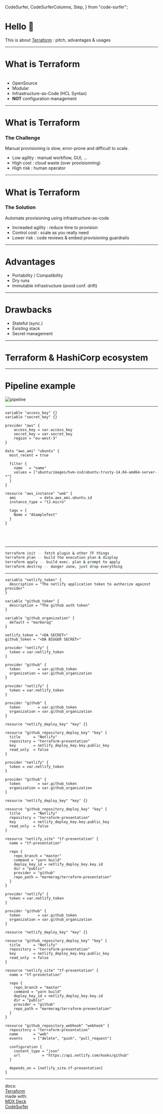   CodeSurfer,
  CodeSurferColumns,
  Step,
} from "code-surfer";



# Hello 👋

This is about [Terraform](https://www.hashicorp.com/products/terraform) : pitch, advantages & usages

---

# What is Terraform

- OpenSource <svg height="32" class="octicon octicon-mark-github text-white" viewBox="0 0 16 16" version="1.1" width="32" aria-hidden="true"><path fill="#fff" fill-rule="evenodd" d="M8 0C3.58 0 0 3.58 0 8c0 3.54 2.29 6.53 5.47 7.59.4.07.55-.17.55-.38 0-.19-.01-.82-.01-1.49-2.01.37-2.53-.49-2.69-.94-.09-.23-.48-.94-.82-1.13-.28-.15-.68-.52-.01-.53.63-.01 1.08.58 1.23.82.72 1.21 1.87.87 2.33.66.07-.52.28-.87.51-1.07-1.78-.2-3.64-.89-3.64-3.95 0-.87.31-1.59.82-2.15-.08-.2-.36-1.02.08-2.12 0 0 .67-.21 2.2.82.64-.18 1.32-.27 2-.27.68 0 1.36.09 2 .27 1.53-1.04 2.2-.82 2.2-.82.44 1.1.16 1.92.08 2.12.51.56.82 1.27.82 2.15 0 3.07-1.87 3.75-3.65 3.95.29.25.54.73.54 1.48 0 1.07-.01 1.93-.01 2.2 0 .21.15.46.55.38A8.013 8.013 0 0016 8c0-4.42-3.58-8-8-8z"></path></svg>
- Modular
- Infrastructure-as-Code (HCL Syntax)
- __NOT__ configuration management

---

# What is Terraform
### The Challenge

Manual provisioning is slow, error-prone and difficult to scale.
- Low agility : manual workflow, GUI, ...
- High cost : cloud waste (over provisionning)
- High risk : human operator

---

# What is Terraform
### The Solution

Automate provisioning using infrastructure-as-code
- Increaded agility : reduce time to provision
- Control cost : scale as you really need
- Lower risk : code reviews & embed provisioning guardrails

---

# Advantages

- Portability / Compatibility
- Dry runs
- Immutable infrastructure (avoid conf. drift)

---

# Drawbacks

- Stateful (sync.)
- Existing stack
- Secret management

---

# Terraform & HashiCorp ecosystem


---

# Pipeline example

![pipeline](https://tf-pres-assets.s3.fr-par.scw.cloud/pipeline.png)

---

<CodeSurfer>

```hcl title="This is a Terraform"
variable "access_key" {}
variable "secret_key" {}

provider "aws" {
    access_key = var.access_key
    secret_key = var.secret_key
    region = "eu-west-3"
}

data "aws_ami" "ubuntu" {
  most_recent = true

  filter {
    name   = "name"
    values = ["ubuntu/images/hvm-ssd/ubuntu-trusty-14.04-amd64-server-*"]
  }
}

resource "aws_instance" "web" {
  ami           = data.aws_ami.ubuntu.id
  instance_type = "t2.micro"

  tags = {
    Name = "ASampleTest"
  }
}

```


```diff 1:2

```

```diff 3:8

```

```diff 9:17

```

```diff 18:26

```

</CodeSurfer>

---

<CodeSurfer>


```bash title="Terraform (main) commands"
terraform init -- fetch plugin & other TF things
terraform plan -- build the execution plan & display
terraform apply -- build exec. plan & prompt to apply
terraform destroy -- danger zone, just drop everything
```

</CodeSurfer>

---

<CodeSurfer>

```hcl title="Time to demo" subtitle="// variables.tf"
variable "netlify_token" {
  description = "The netlify application token to authorize against provider"
}

variable "github_token" {
  description = "The github auth token"
}

variable "github_organization" {
  default = "marmorag"
}
```


```hcl title="Time to demo" subtitle="// terraform.tfvars"
netlify_token = "<DA SECRET>"
github_token = "<DA BIGGER SECRET>"
```


```hcl title="Time to demo" subtitle="// main.tf"
provider "netlify" {
  token = var.netlify_token
}

provider "github" {
  token        = var.github_token
  organization = var.github_organization
}
```


```hcl title="Time to demo" subtitle="// main.tf"
provider "netlify" {
  token = var.netlify_token
}

provider "github" {
  token        = var.github_token
  organization = var.github_organization
}

resource "netlify_deploy_key" "key" {}

resource "github_repository_deploy_key" "key" {
  title      = "Netlify"
  repository = "terraform-presentation"
  key        = netlify_deploy_key.key.public_key
  read_only  = false
}
```

```hcl title="Time to demo" subtitle="// main.tf"
provider "netlify" {
  token = var.netlify_token
}

provider "github" {
  token        = var.github_token
  organization = var.github_organization
}

resource "netlify_deploy_key" "key" {}

resource "github_repository_deploy_key" "key" {
  title      = "Netlify"
  repository = "terraform-presentation"
  key        = netlify_deploy_key.key.public_key
  read_only  = false
}

resource "netlify_site" "tf-presentation" {
  name = "tf-presentation"

  repo {
    repo_branch = "master"
    command = "yarn build"
    deploy_key_id = netlify_deploy_key.key.id
    dir = "public"
    provider = "github"
    repo_path = "marmorag/terraform-presentation"
  }
}
```

```hcl title="Time to demo" subtitle="// main.tf"
provider "netlify" {
  token = var.netlify_token
}

provider "github" {
  token        = var.github_token
  organization = var.github_organization
}

resource "netlify_deploy_key" "key" {}

resource "github_repository_deploy_key" "key" {
  title      = "Netlify"
  repository = "terraform-presentation"
  key        = netlify_deploy_key.key.public_key
  read_only  = false
}

resource "netlify_site" "tf-presentation" {
  name = "tf-presentation"

  repo {
    repo_branch = "master"
    command = "yarn build"
    deploy_key_id = netlify_deploy_key.key.id
    dir = "public"
    provider = "github"
    repo_path = "marmorag/terraform-presentation"
  }
}

resource "github_repository_webhook" "webhook" {
  repository = "terraform-presentation"
  name       = "web"
  events     = ["delete", "push", "pull_request"]

  configuration {
    content_type = "json"
    url          = "https://api.netlify.com/hooks/github"
  }

  depends_on = [netlify_site.tf-presentation]
}
```

</CodeSurfer>


---

docs:  
[Terraform](https://www.terraform.io/docs/index.html)  
made with:  
[MDX Deck](https://github.com/jxnblk/mdx-deck)  
[CodeSurfer](https://github.com/pomber/code-surfer/tree/code-surfer-v2)
